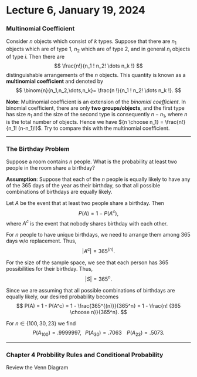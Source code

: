 # Lecture 6, January 19, 2024

### Multinomial Coefficient

::: {.definition name="Multinomial Coefficient"}
Consider $n$ objects which consist of $k$ types. Suppose that there are $n_1$ objects which are of type 1, $n_2$ which are of type 2, and in general $n_i$ objects of type $i$. Then there are
$$
\frac{n!}{n_1 ! n_2! \dots n_k !}
$$
distinguishable arrangements of the $n$ objects. This quantity is known as a **multinomial coefficient** and denoted by 
$$
\binom{n}{n_1,n_2,\dots,n_k}= \frac{n !}{n_1 ! n_2! \dots n_k !}.
$$
:::

**Note**: Multinomial coefficient is an extension of the *binomial coefficient*. In binomial coefficient, there are only **two groups/objects**, and the first type has size $n_1$ and the size of the second type is consequently $n-n_1$, where $n$ is the total number of objects. Hence we have ${n \choose n_1} = \frac{n!}{n_1! (n-n_1)!}$. Try to compare this with the multinomial coefficient.

*** 

### The Birthday Problem

Suppose a room contains $n$ people. What is the probability at least two people in the room share a birthday? 


**Assumption**: Suppose that each of the $n$ people is equally likely to have any of the 365 days of the year as their birthday, so that all possible combinations of birthdays are equally likely.

Let $A$ be the event that at least two people share a birthday. Then
$$ P(A) = 1 - P(A^c),$$
where $A^c$ is the event that nobody shares birthday with each other.

For $n$ people to have unique birthdays, we need to arrange them among 365 days w/o replacement. Thus, 
$$|A^c| = 365^{(n)}.$$

For the size of the sample space, we see that each person has 365 possibilities for their birthday. Thus,
$$|S| = 365^n.$$

Since we are assuming that all possible combinations of birthdays are equally likely, our desired probability becomes
$$
P(A) = 1 - P(A^c) = 1 - \frac{365^{(n)}}{365^n} = 1 - \frac{n! {365 \choose n}}{365^n}.
$$
    
For $n\in\{100, 30, 23\}$ we find 
$$P(A_{100})= .9999997,\;\;\; P(A_{30})=.7063 \;\;\;\; P(A_{23})=.5073.$$

***

### Chapter 4 Probbility Rules and Conditional Probability

Review the Venn Diagram

